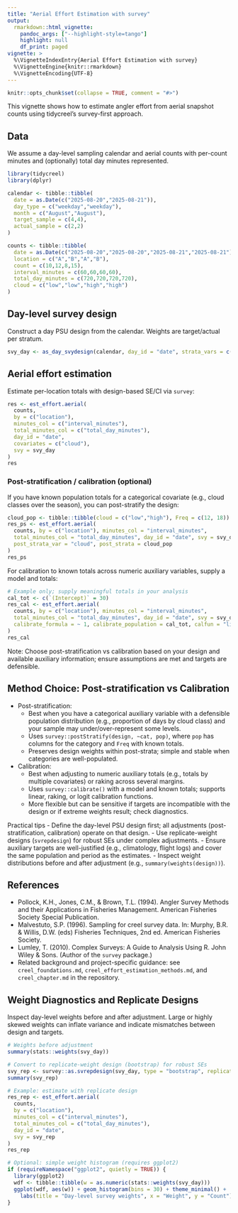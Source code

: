 ```yaml
---
title: "Aerial Effort Estimation with survey"
output:
  rmarkdown::html_vignette:
    pandoc_args: ["--highlight-style=tango"]
    highlight: null
    df_print: paged
vignette: >
  %\VignetteIndexEntry{Aerial Effort Estimation with survey}
  %\VignetteEngine{knitr::rmarkdown}
  %\VignetteEncoding{UTF-8}
---
```


```r
knitr::opts_chunk$set(collapse = TRUE, comment = "#>")
```

This vignette shows how to estimate angler effort from aerial snapshot counts using tidycreel’s survey-first approach.

## Data

We assume a day-level sampling calendar and aerial counts with per-count minutes and (optionally) total day minutes represented.

```r
library(tidycreel)
library(dplyr)

calendar <- tibble::tibble(
  date = as.Date(c("2025-08-20","2025-08-21")),
  day_type = c("weekday","weekday"),
  month = c("August","August"),
  target_sample = c(4,4),
  actual_sample = c(2,2)
)

counts <- tibble::tibble(
  date = as.Date(c("2025-08-20","2025-08-20","2025-08-21","2025-08-21")),
  location = c("A","B","A","B"),
  count = c(10,12,8,15),
  interval_minutes = c(60,60,60,60),
  total_day_minutes = c(720,720,720,720),
  cloud = c("low","low","high","high")
)
```

## Day-level survey design

Construct a day PSU design from the calendar. Weights are target/actual per stratum.

```r
svy_day <- as_day_svydesign(calendar, day_id = "date", strata_vars = c("day_type","month"))
```

## Aerial effort estimation

Estimate per-location totals with design-based SE/CI via `survey`:

```r
res <- est_effort.aerial(
  counts,
  by = c("location"),
  minutes_col = c("interval_minutes"),
  total_minutes_col = c("total_day_minutes"),
  day_id = "date",
  covariates = c("cloud"),
  svy = svy_day
)
res
```

### Post-stratification / calibration (optional)

If you have known population totals for a categorical covariate (e.g., cloud classes over the season), you can post-stratify the design:

```r
cloud_pop <- tibble::tibble(cloud = c("low","high"), Freq = c(12, 18))
res_ps <- est_effort.aerial(
  counts, by = c("location"), minutes_col = "interval_minutes",
  total_minutes_col = "total_day_minutes", day_id = "date", svy = svy_day,
  post_strata_var = "cloud", post_strata = cloud_pop
)
res_ps
```

For calibration to known totals across numeric auxiliary variables, supply a model and totals:

```r
# Example only; supply meaningful totals in your analysis
cal_tot <- c(`(Intercept)` = 30)
res_cal <- est_effort.aerial(
  counts, by = c("location"), minutes_col = "interval_minutes",
  total_minutes_col = "total_day_minutes", day_id = "date", svy = svy_day,
  calibrate_formula = ~ 1, calibrate_population = cal_tot, calfun = "linear"
)
res_cal
```

Note: Choose post-stratification vs calibration based on your design and available auxiliary information; ensure assumptions are met and targets are defensible.

## Method Choice: Post-stratification vs Calibration

- Post-stratification:
  - Best when you have a categorical auxiliary variable with a defensible population distribution (e.g., proportion of days by cloud class) and your sample may under/over-represent some levels.
  - Uses `survey::postStratify(design, ~cat, pop)`, where `pop` has columns for the category and `Freq` with known totals.
  - Preserves design weights within post-strata; simple and stable when categories are well-populated.

- Calibration:
  - Best when adjusting to numeric auxiliary totals (e.g., totals by multiple covariates) or raking across several margins.
  - Uses `survey::calibrate()` with a model and known totals; supports linear, raking, or logit calibration functions.
  - More flexible but can be sensitive if targets are incompatible with the design or if extreme weights result; check diagnostics.

Practical tips
- Define the day-level PSU design first; all adjustments (post-stratification, calibration) operate on that design.
- Use replicate-weight designs (`svrepdesign`) for robust SEs under complex adjustments.
- Ensure auxiliary targets are well-justified (e.g., climatology, flight logs) and cover the same population and period as the estimates.
- Inspect weight distributions before and after adjustment (e.g., `summary(weights(design))`).

## References

- Pollock, K.H., Jones, C.M., & Brown, T.L. (1994). Angler Survey Methods and their Applications in Fisheries Management. American Fisheries Society Special Publication.
- Malvestuto, S.P. (1996). Sampling for creel survey data. In: Murphy, B.R. & Willis, D.W. (eds) Fisheries Techniques, 2nd ed. American Fisheries Society.
- Lumley, T. (2010). Complex Surveys: A Guide to Analysis Using R. John Wiley & Sons. (Author of the `survey` package.)
- Related background and project-specific guidance: see `creel_foundations.md`, `creel_effort_estimation_methods.md`, and `creel_chapter.md` in the repository.

## Weight Diagnostics and Replicate Designs

Inspect day-level weights before and after adjustment. Large or highly skewed weights can inflate variance and indicate mismatches between design and targets.

```r
# Weights before adjustment
summary(stats::weights(svy_day))

# Convert to replicate-weight design (bootstrap) for robust SEs
svy_rep <- survey::as.svrepdesign(svy_day, type = "bootstrap", replicates = 50)
summary(svy_rep)

# Example: estimate with replicate design
res_rep <- est_effort.aerial(
  counts,
  by = c("location"),
  minutes_col = c("interval_minutes"),
  total_minutes_col = c("total_day_minutes"),
  day_id = "date",
  svy = svy_rep
)
res_rep

# Optional: simple weight histogram (requires ggplot2)
if (requireNamespace("ggplot2", quietly = TRUE)) {
  library(ggplot2)
  wdf <- tibble::tibble(w = as.numeric(stats::weights(svy_day)))
  ggplot(wdf, aes(w)) + geom_histogram(bins = 30) + theme_minimal() +
    labs(title = "Day-level survey weights", x = "Weight", y = "Count")
}
```
